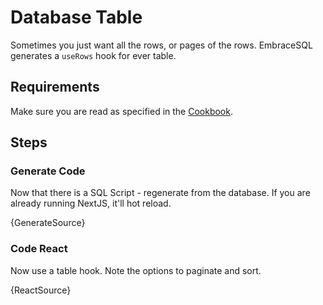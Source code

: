 
# Database Table

Sometimes you just want all the rows, or pages of the rows. EmbraceSQL generates
a `useRows` hook for ever table.


## Requirements

Make sure you are read as specified in the [Cookbook](./).

## Steps

### Generate Code

Now that there is a SQL Script - regenerate from the database. If you are already
running NextJS, it'll hot reload.

<CodeBlock language="shell" >
  {GenerateSource}
</CodeBlock>

### Code React

Now use a table hook. Note the options to paginate and sort.

<CodeBlock language="tsx" title="src/app/table/page.tsx" >
  {ReactSource}
</CodeBlock>